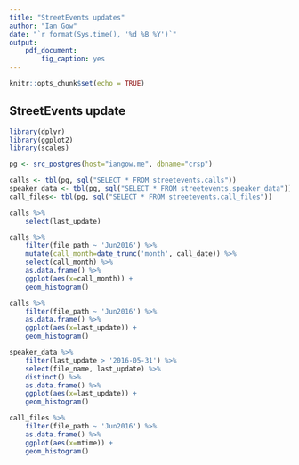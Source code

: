 ```yaml
---
title: "StreetEvents updates"
author: "Ian Gow"
date: "`r format(Sys.time(), '%d %B %Y')`"
output: 
    pdf_document:
        fig_caption: yes
---
```


```r
knitr::opts_chunk$set(echo = TRUE)
```

## StreetEvents update

```r
library(dplyr)
library(ggplot2)
library(scales)

pg <- src_postgres(host="iangow.me", dbname="crsp")

calls <- tbl(pg, sql("SELECT * FROM streetevents.calls"))
speaker_data <- tbl(pg, sql("SELECT * FROM streetevents.speaker_data"))
call_files<- tbl(pg, sql("SELECT * FROM streetevents.call_files"))
```

```r
calls %>%
    select(last_update) 
```

```r
calls %>%
    filter(file_path ~ 'Jun2016') %>%
    mutate(call_month=date_trunc('month', call_date)) %>%
    select(call_month) %>%
    as.data.frame() %>%
    ggplot(aes(x=call_month)) +
    geom_histogram()
```

```r
calls %>%
    filter(file_path ~ 'Jun2016') %>%
    as.data.frame() %>%
    ggplot(aes(x=last_update)) +
    geom_histogram()
```

```r
speaker_data %>%
    filter(last_update > '2016-05-31') %>%
    select(file_name, last_update) %>%
    distinct() %>%
    as.data.frame() %>%
    ggplot(aes(x=last_update)) +
    geom_histogram()
```

```r
call_files %>%
    filter(file_path ~ 'Jun2016') %>%
    as.data.frame() %>%
    ggplot(aes(x=mtime)) +
    geom_histogram()
```

